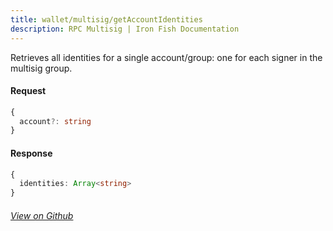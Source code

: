 ```yaml
---
title: wallet/multisig/getAccountIdentities
description: RPC Multisig | Iron Fish Documentation
---
```


Retrieves all identities for a single account/group: one for each signer in the multisig group.

#### Request

```ts
{  
  account?: string
}
```

#### Response

```ts
{
  identities: Array<string>
}
```

###### [View on Github](https://github.com/iron-fish/ironfish/blob/master/ironfish/src/rpc/routes/wallet/multisig/getAccountIdentities.ts)
